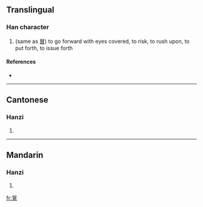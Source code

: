 ==Translingual==

===Han character===
{{Han char|rn=13|rad=冂|as=09|sn=11|four=|canj=日月山山 (ABUU)}}

# (same as [[冒]]) to go forward with eyes covered, to risk, to rush upon, to put forth, to issue forth

====References====
* {{Han ref|kx=0129.290|hdz=21512.100|uh=34BB|ud=13499}}

----

==Cantonese==

===Hanzi===
{{yue-hanzi|jyut=|y=mou6}}

# {{defn|Cantonese|sort=冂09}}

----

==Mandarin==

===Hanzi===
{{cmn-hanzi|pin=[[mào]] ([[mao4]])|wg=mao<sup>4</sup>}}

# {{defn|Mandarin|sort=冂09}}

[[fr:㒻]]